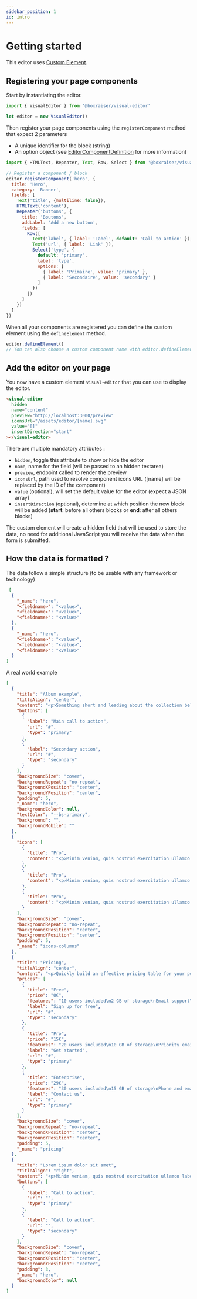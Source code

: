 ```yaml
---
sidebar_position: 1
id: intro
---
```


# Getting started

This editor uses [Custom Element](https://developer.mozilla.org/en-US/docs/Web/Web_Components/Using_custom_elements).


<EditorDemo/>

## Registering your page components

Start by instantiating the editor.

```js
import { VisualEditor } from '@boxraiser/visual-editor'

let editor = new VisualEditor()
```

Then register your page components using the `registerComponent` method that expect 2 parameters

- A unique identifier for the block (string)
- An option object (see [EditorComponentDefinition](https://github.com/boxraiser/visual-editor/blob/main/visual-editor/src/types.ts#L38) for more information)

```js
import { HTMLText, Repeater, Text, Row, Select } from '@boxraiser/visual-editor'

// Register a component / block
editor.registerComponent('hero', {
  title: 'Hero',
  category: 'Banner',
  fields: [
    Text('title', {multiline: false}),
    HTMLText('content'),
    Repeater('buttons', {
      title: 'Boutons',
      addLabel: 'Add a new button',
      fields: [
        Row([
          Text('label', { label: 'Label', default: 'Call to action' }),
          Text('url', { label: 'Link' }),
          Select('type', {
            default: 'primary',
            label: 'type',
            options: [
              { label: 'Primaire', value: 'primary' },
              { label: 'Secondaire', value: 'secondary' }
            ]
          })
        ])
      ]
    })
  ]
})
```

When all your components are registered you can define the custom element using the `defineElement` method.

```js
editor.defineElement()
// You can also choose a custom component name with editor.defineElement('my-editor')
```

## Add the editor on your page

You now have a custom element `visual-editor` that you can use to display the editor.

```html
<visual-editor
  hidden
  name="content"
  preview="http://localhost:3000/preview"
  iconsUrl="/assets/editor/[name].svg"
  value="[]"
  insertDirection="start"
></visual-editor>
```

There are multiple mandatory attributes :

- `hidden`, toggle this attribute to show or hide the editor
- `name`, name for the field (will be passed to an hidden textarea)
- `preview`, endpoint called to render the preview
- `iconsUrl`, path used to resolve component icons URL ([name] will be replaced by the ID of the component)
- `value` (optional), will set the default value for the editor (expect a JSON array)
- `insertDirection` (optional), determine at which position the new block will be added (**start**: before all others blocks or **end**: after all others blocks)

The custom element will create a hidden field that will be used to store the data, no need for additional JavaScript you will receive the data when the form is submitted.

## How the data is formatted ?

The data follow a simple structure (to be usable with any framework or technology)

```json
 [
  {
    "_name": "hero",
    "<fieldname>": "<value>",
    "<fieldname>": "<value>",
    "<fieldname>": "<value>"
  },
  {
    "_name": "hero",
    "<fieldname>": "<value>",
    "<fieldname>": "<value>",
    "<fieldname>": "<value>"
  }
]
```

A real world example

```json
[
  {
    "title": "Album example",
    "titleAlign": "center",
    "content": "<p>Something short and leading about the collection below—its contents, the creator, etc. Make it short and sweet, but not too short so folks don't simply skip over it entirely.</p>",
    "buttons": [
      {
        "label": "Main call to action",
        "url": "#",
        "type": "primary"
      },
      {
        "label": "Secondary action",
        "url": "#",
        "type": "secondary"
      }
    ],
    "backgroundSize": "cover",
    "backgroundRepeat": "no-repeat",
    "backgroundXPosition": "center",
    "backgroundYPosition": "center",
    "padding": 5,
    "_name": "hero",
    "backgroundColor": null,
    "textColor": "--bs-primary",
    "background": "",
    "backgroundMobile": ""
  },
  {
    "icons": [
      {
        "title": "Pro",
        "content": "<p>Minim veniam, quis nostrud exercitation ullamco laboris nisi ut aliquip ex ea commodo consequat. Lorem ipsum dolor sit amet.</p>"
      },
      {
        "title": "Pro",
        "content": "<p>Minim veniam, quis nostrud exercitation ullamco laboris nisi ut aliquip ex ea commodo consequat. Lorem ipsum dolor sit amet.</p>"
      },
      {
        "title": "Pro",
        "content": "<p>Minim veniam, quis nostrud exercitation ullamco laboris nisi ut aliquip ex ea commodo consequat. Lorem ipsum dolor sit amet.</p>"
      }
    ],
    "backgroundSize": "cover",
    "backgroundRepeat": "no-repeat",
    "backgroundXPosition": "center",
    "backgroundYPosition": "center",
    "padding": 5,
    "_name": "icons-columns"
  },
  {
    "title": "Pricing",
    "titleAlign": "center",
    "content": "<p>Quickly build an effective pricing table for your potential customers with this Bootstrap example. It’s built with default Bootstrap components and utilities with little customization.</p>",
    "prices": [
      {
        "title": "Free",
        "price": "0€",
        "features": "10 users included\n2 GB of storage\nEmail support\nHelp center access",
        "label": "Sign up for free",
        "url": "#",
        "type": "secondary"
      },
      {
        "title": "Pro",
        "price": "15€",
        "features": "20 users included\n10 GB of storage\nPriority email support\nHelp center access",
        "label": "Get started",
        "url": "#",
        "type": "primary"
      },
      {
        "title": "Enterprise",
        "price": "29€",
        "features": "30 users included\n15 GB of storage\nPhone and email support\nHelp center access",
        "label": "Contact us",
        "url": "#",
        "type": "primary"
      }
    ],
    "backgroundSize": "cover",
    "backgroundRepeat": "no-repeat",
    "backgroundXPosition": "center",
    "backgroundYPosition": "center",
    "padding": 5,
    "_name": "pricing"
  },
  {
    "title": "Lorem ipsum dolor sit amet",
    "titleAlign": "right",
    "content": "<p>Minim veniam, quis nostrud exercitation ullamco laboris nisi ut aliquip ex ea commodo consequat. Lorem ipsum dolor sit amet.</p>",
    "buttons": [
      {
        "label": "Call to action",
        "url": "",
        "type": "primary"
      },
      {
        "label": "Call to action",
        "url": "",
        "type": "secondary"
      }
    ],
    "backgroundSize": "cover",
    "backgroundRepeat": "no-repeat",
    "backgroundXPosition": "center",
    "backgroundYPosition": "center",
    "padding": 3,
    "_name": "hero",
    "backgroundColor": null
  }
]
```
